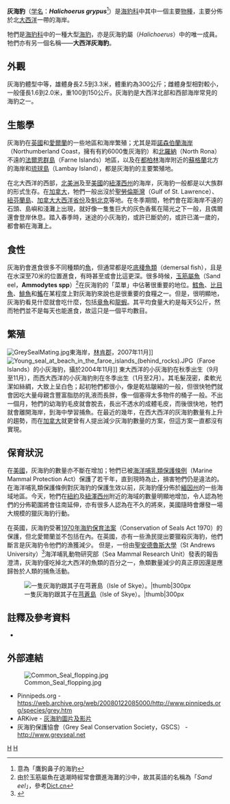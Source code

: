 {{Speciesbox
| taxon = Halichoerus grypus
| image = Grey seal rhossili 1.jpg
| parent_authority = [[Sven_Nilsson|Nilsson]], 1820
| authority = ([[Johan_Christian_Fabricius|Fabricius]], 1791)
| range_map = Distribution of the grey seal.png
| range_map_width = 240px
| range_map_caption = 灰海豹分佈圖（藍色的區域）
}}

'''灰海豹'''（[[学名|学名]]：'''''Halichoerus grypus'''''<ref>意為「鷹鉤鼻子的海豹</ref>）是[[海豹科|海豹科]]中其中一個主要[[物種|物種]]，主要分佈於北[[大西洋|大西洋]]一帶的海岸。

牠們是[[海豹科|海豹科]]中的一種大型[[鰭足亞目|海豹]]，亦是灰海豹屬（''Halichoerus''）中的唯一成員。牠們亦有另一個名稱——'''大西洋灰海豹'''。

== 外觀 ==
灰海豹體型中等，雄體身長2.5到3.3米，體重約為300公斤；雌體身型相對較小，一般僅長1.6到2.0米，重100到150公斤。灰海豹是大西洋北部和西部海岸常見的海豹之一。

== 生態學 ==
灰海豹在[[英國|英國]]和[[愛爾蘭共和國|愛爾蘭]]的一些地區和海岸繁殖；尤其是距[[諾森伯蘭海岸|諾森伯蘭海岸]]（Northumberland Coast，擁有有約6000隻灰海豹）和[[北羅納|北羅納]]（North Rona）不遠的[[法爾恩群島|法爾恩群島]]（Farne Islands）地區，以及在[[都柏林|都柏林]]海岸附近的[[蘇格蘭|蘇格蘭]]北方的海岸和[[琉球島|琉球島]]（Lambay Island），都是灰海豹的主要繁殖地。

在北大西洋的西部，[[北美洲|北美洲]]及至[[美國|美國]]的[[紐澤西州|紐澤西州]]的海岸，灰海豹一般都是以大族群的形式生存。在[[加拿大|加拿大]]，牠們一般出沒於[[聖勞倫斯灣|聖勞倫斯灣]]（Gulf of St. Lawrence）、[[紐芬蘭島|紐芬蘭島]]、[[加拿大大西洋省份|加拿大大西洋省份]]及[[魁北克|魁北克]]等地。在冬季期間，牠們會在距海岸不遠的石頭、島嶼和淺灘上出現，就好像一隻隻巨大的灰色香蕉在陽光之下一般，且偶爾還會登岸休息。踏入春季時，迷途的小灰海豹，或許已斷奶的，或許已滿一歲的，都會躺在海灘上。

== 食性 ==
灰海豹會進食很多不同種類的[[魚類|魚]]，但通常都是吃[[底棲魚類|底棲魚類]]（demersal fish），且是在水深至70米的位置進食，有時甚至或會比這更深。很多時候，[[玉筋屬魚|玉筋屬魚]]（Sand eel，'''Ammodytes spp'''）<ref>由於玉筋屬魚在退潮時經常會鑽進海灘的沙中，故其英語的名稱為「''Sand eel''」，參考[http://dict.cn/modify.php?word=launce Dict.cn]{{dead link|date=2018年1月 |bot=InternetArchiveBot |fix-attempted=yes }}</ref>在灰海豹的「菜單」中佔著很重要的地位。[[鱈魚|鱈魚]]、[[比目魚|比目魚]]、[[鯡魚|鯡魚]]和[[鰩科|鰩]]在某程度上對灰海豹來說也是很重要的食糧之一。但是，很明顯地，灰海豹看見什麼就會吃什麼，包括[[章魚|章魚]]和[[龍蝦|龍蝦]]。其平均食量大約是每天5公斤，然而牠們並不是每天也能進食，故這只是一個平均數目。

== 繁殖 ==
[[File:GreySealMating.jpg|left]]東海岸，[[林肯郡|林肯郡]]，2007年11月]]
[[File:Young_seal_at_beach_in_the_faroe_islands_(behind_rocks).JPG|left]]（Faroe Islands）的小灰海豹，攝於2004年11月]]
東大西洋的小灰海豹在秋季出生（9月至11月），而西大西洋的小灰海豹則在冬季出生（1月至2月）。其毛髮茂密，柔軟光潔如絲綢，大致上呈白色；起初牠們都很小，像是乾枯皺縮的一般，但很快牠們就會因吃大量母親含豐富脂肪的乳液而長胖，像一個塞得太多物件的桶子一般。不出一個月，牠們的幼海豹毛皮就會脫去，長出不透水的成體毛皮，而後很快地，牠們就會離開海岸，到海中學習捕魚。在最近的幾年，在西大西洋的灰海豹數量有上升的趨勢，而在[[加拿大|加拿大]]就更曾有人提出減少灰海豹數量的方案，但這方案一直都沒有實現。

== 保育狀況 ==
在[[美國|美國]]，灰海豹的數量亦不斷在增加；牠們已被[[海洋哺乳類保護條例|海洋哺乳類保護條例]]（Marine Mammal Protection Act）保護了若干年，直到現時為止，損害牠們仍是違法的。在海洋哺乳類保護條例對灰海豹的保護生效以前，灰海豹僅分佈於[[緬因州|緬因州]]的一些海域地區。今天，牠們在[[紐約|紐約]]及[[紐澤西州|紐澤西州]]附近的海域的數量明顯地增加，令人認為牠們的分佈範圍將會往南延伸，亦有很多人認為在不久的將來，美國隨時會爆發一場大規模的獵灰海豹行動。

在英國，灰海豹受著[[1970年海豹保育法案|1970年海豹保育法案]]（Conservation of Seals Act 1970）的保護，但北愛爾蘭並不包括在內。在英國，亦有一些漁民提出要獵殺灰海豹，他們斷言是灰海豹令他們的漁獲減少。
但是，一份由[[聖安德魯斯大學|聖安德魯斯大學]]（St Andrews University）<ref>{{Cite web |url=http://www.smru.st-and.ac.uk/ |title=聖安德魯斯大學海洋哺乳動物研究部官方網站 |access-date=2007-12-28 |archive-date=2016-08-22 |archive-url=https://web.archive.org/web/20160822154924/http://www.smru.st-and.ac.uk/ |dead-url=no }}</ref>海洋哺乳動物研究部（Sea Mammal Research Unit）發表的報告澄清，灰海豹僅吃掉北大西洋的魚類的百分之一，魚類數量減少的真正原因還是應歸咎於人類的捕魚活動。

[[File:Common_Seal_and_pup.jpg|一隻灰海豹跟其子在[[芎蒼島]]（Isle of Skye）。|thumb|300px]]

== 註釋及參考資料 ==
<div class="references-small">
<references />
* {{IUCN2006|assessors=海豹專家群（Seal Specialist Group）|year=1996年|id=9660|title=灰海豹（Halichoerus grypus）|downloaded=2006年5月12日}} 
</div>

== 外部連結 ==
[[File:Common_Seal_flopping.jpg|thumb]]

* Pinnipeds.org - https://web.archive.org/web/20080122085000/http://www.pinnipeds.org/species/grey.htm
* ARKive - [https://web.archive.org/web/20060211161126/http://www.arkive.org/species/ARK/mammals/Halichoerus_grypus/ 灰海豹圖片及影片]
* 灰海豹保護協會（Grey Seal Conservation Society，GSCS） - http://www.greyseal.net {{Wayback|url=http://www.greyseal.net/ |date=20210115180321 }}
{{commons|Halichoerus grypus}}
{{泛鰭足類|P.}}
{{Taxonbar|from=Q27370}}

[[Category:海豹亞科|H]]
[[Category:1791年描述的动物|H]]